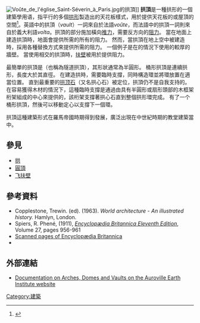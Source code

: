 [[Image:Voûte_de_l'église_Saint-Séverin_à_Paris.jpg|thumb]]的拱頂]]
'''拱頂'''是一種拱形的一個建築學用语，指平行的多個[[拱形|拱形]]製造出的天花板樣式，用於提供天花板的或屋頂的空間<ref name="concise">{{cite web
 |url         = http://concise.britannica.com/ebc/article-9381834/vault
 |title       = Vault
 |publisher   = Encyclopædia Britannica
 |accessdate  = 2007-07-18
 |deadurl     = yes
 |archiveurl  = https://web.archive.org/web/20070522214831/http://concise.britannica.com/ebc/article-9381834/vault
 |archivedate = 2007-05-22
}}</ref>。英語中的拱頂（''vault''）一詞來自於法語''voûte''，而法語中的拱頂一詞則來自於義大利語''volta''。拱頂的部分施加橫向[[推力|推力]]，需要反方向的[[磨擦力|阻力]]。 當在地面上建造拱頂時，地面會提供所需的所有的阻力。 然而，當拱頂在地上空中被建造時，採用各種替換方式來提供所需的阻力。 一個例子是在{{le|桶形拱頂|barrel vault|桶形或連續拱頂}}的情況下使用的較厚的牆壁。 當使用相交的拱頂時，[[扶壁|扶壁]]被用於提供阻力。

最簡單的拱頂是{{le|桶形拱頂|barrel vault}}（也稱為隧道拱頂），其形狀通常為半圓形。 桶形拱頂是連續拱形，長度大於其直徑。 在建造拱時，需要臨時支撐，同時構造{{le|分塊拱|voussoir}}環並將環放置在適當位置。 直到最重要的[[拱顶石|拱顶石]]（又名拱心石）被定位，拱頂仍不是自我支持的。在容易獲得木材的情況下，這種臨時支撐是通過由具有半圓形或扇形頭部的木框架桁架組成的中心來提供的，該桁架支撐著拱心石直到整個拱形環完成。 有了一个桶形拱頂，然後可以移動定心以支撐下一個環{{sfn|Spiers|1911|p=956}}。

拱頂這種建築形式在羅馬帝國時期得到發展，廣泛出現在中世紀時期的教堂建築當中。

==參見==
*[[拱|拱]]
*[[圓頂|圓頂]]
*[[飞扶壁|飞扶壁]]

== 參考資料 ==
{{reflist}}
*Copplestone, Trewin. (ed). (1963). ''World architecture - An illustrated history.'' Hamlyn, London.
*Spiers, R. Phené, (1911), ''[[Encyclopædia_Britannica_Eleventh_Edition|Encyclopædia Britannica Eleventh Edition]]'', Volume 27, pages 956-961
*[http://en.wikisource.org/w/index.php?title=User:Tim_Starling/ScanSet_TIFF_demo&vol=27&page=ED7A983 Scanned pages of Encyclopædia Britannica] {{Wayback|url=http://en.wikisource.org/w/index.php?title=User%3ATim_Starling%2FScanSet_TIFF_demo&vol=27&page=ED7A983 |date=20160407205001 }}
*{{1911}}

== 外部連結 ==
{{commons|Vault}}
* {{En}}[http://www.earth-auroville.com/ Documentation on Arches, Domes and Vaults on the Auroville Earth Institute website] {{Wayback|url=http://www.earth-auroville.com/ |date=20090831054220 }}

{{房屋}}

[[Category:建築|Category:建築]]